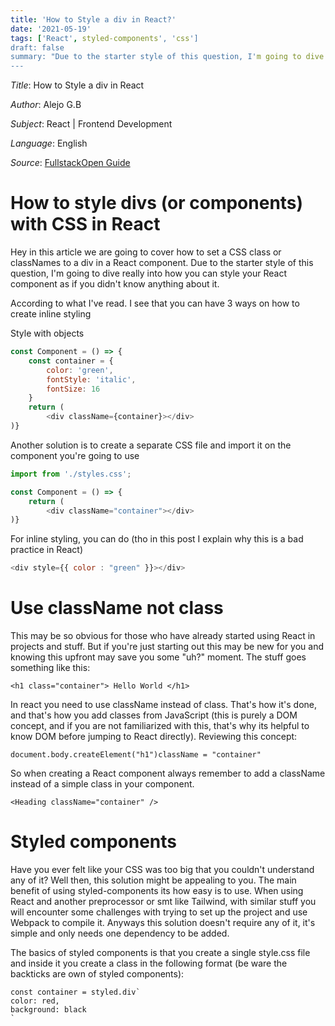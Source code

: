 ```yaml
---
title: 'How to Style a div in React?'
date: '2021-05-19'
tags: ['React', styled-components', 'css']
draft: false
summary: "Due to the starter style of this question, I'm going to dive on how to set up a CSS class as if you didn't know anything about styling in React..."
---
```


_Title_: How to Style a div in React

_Author_: Alejo G.B

_Subject_: React | Frontend Development

_Language_: English

_Source_: [FullstackOpen Guide](https://fullstackopen.com/)

# How to style divs (or components) with CSS in React

Hey in this article we are going to cover how to set a CSS class or classNames to a div in a React component. Due to the starter style of this question, I'm going to dive really into how you can style your React component as if you didn't know anything about it.

According to what I've read. I see that you can have 3 ways on how to create inline styling

Style with objects

```js
const Component = () => {
    const container = {
        color: 'green',
        fontStyle: 'italic',
        fontSize: 16
    }
    return (
        <div className={container}></div>
)}
```

Another solution is to create a separate CSS file and import it on the component you're going to use

```js
import from './styles.css';

const Component = () => {
    return (
        <div className="container"></div>
)}
```

For inline styling, you can do (tho in this post I explain why this is a bad practice in React)

```js
<div style={{ color : "green" }}></div>
```

# Use className not class

This may be so obvious for those who have already started using React in projects and stuff. But if you're just starting out this may be new for you and knowing this upfront may save you some "uh?" moment. The stuff goes something like this:

```
<h1 class="container"> Hello World </h1>
```

In react you need to use className instead of class. That's how it's done, and that's how you add classes from JavaScript (this is purely a DOM concept, and if you are not familiarized with this, that's why its helpful to know DOM before jumping to React directly). Reviewing this concept:

```
document.body.createElement("h1")className = "container"
```

So when creating a React component always remember to add a className instead of a simple class in your component.

```
<Heading className="container" />
```

# Styled components

Have you ever felt like your CSS was too big that you couldn't understand any of it? Well then, this solution might be appealing to you. The main benefit of using styled-components its how easy is to use. When using React and another preprocessor or smt like Tailwind, with similar stuff you will encounter some challenges with trying to set up the project and use Webpack to compile it. Anyways this solution doesn't require any of it, it's simple and only needs one dependency to be added.

The basics of styled components is that you create a single style.css file and inside it you create a class in the following format (be ware the backticks are own of styled components):

```
const container = styled.div`
color: red,
background: black
`
```
